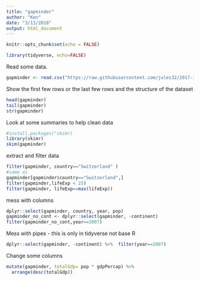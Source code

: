 ```yaml
---
title: "gapminder"
author: "Ken"
date: "3/13/2018"
output: html_document
---
```


```r
knitr::opts_chunk$set(echo = FALSE)
```

```r
library(tidyverse, echo=FALSE)
```
Read some data.
```r
gapminder <- read.csv("https://raw.githubusercontent.com/jules32/2017-11-30-MBARI/gh-pages/data/gapminder.csv")
```
Show the first few rows or the last few rows and the structure of the dataset 
```r
head(gapminder)
tail(gapminder)
str(gapminder)
```

Look at some summaries to help clean data
```r
#install.packages("skimr)
library(skimr)
skim(gapminder)
```
extract and filter data
```r
filter(gapminder, country=="Switzerland" )
#same as
gapminder[gapminder$country=="Switzerland",]
filter(gapminder,lifeExp < 25)
filter(gapminder, lifeExp==max(lifeExp))
```
mess with columns
```r
dplyr::select(gapminder, country, year, pop)
gapminder_no_cont <- dplyr::select(gapminder, -continent)
filter(gapminder_no_cont,year==2007)
```
Mess with pipes - this is only in tidyverse not base R

```r
dplyr::select(gapminder, -continent) %>%  filter(year==2007)
```
Change some columns
```r
mutate(gapminder, totalGdp= pop * gdpPercap) %>%
  arrange(desc(totalGdp))
```
